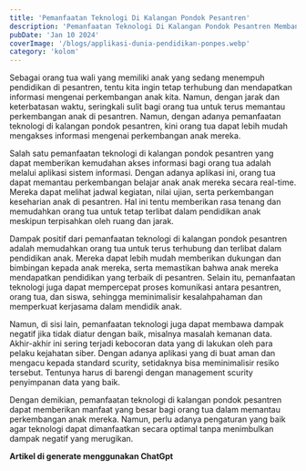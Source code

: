 ```yaml
---
title: 'Pemanfaatan Teknologi Di Kalangan Pondok Pesantren'
description: 'Pemanfaatan Teknologi Di Kalangan Pondok Pesantren Membantu Dan Memperlancar Proses Komunikasi Antar Ponpes Dan Orang Tua'
pubDate: 'Jan 10 2024'
coverImage: '/blogs/applikasi-dunia-pendidikan-ponpes.webp'
category: 'kolom'
---
```




Sebagai orang tua wali yang memiliki anak yang sedang menempuh pendidikan di pesantren, 
tentu kita ingin tetap terhubung dan mendapatkan informasi mengenai perkembangan anak kita. 
Namun, dengan jarak dan keterbatasan waktu, 
seringkali sulit bagi orang tua untuk terus memantau perkembangan anak di pesantren. 
Namun, dengan adanya pemanfaatan teknologi di kalangan pondok pesantren, 
kini orang tua dapat lebih mudah mengakses informasi mengenai perkembangan anak mereka.


Salah satu pemanfaatan teknologi di kalangan pondok pesantren yang dapat memberikan kemudahan akses informasi 
bagi orang tua adalah melalui aplikasi sistem informasi. 
Dengan adanya aplikasi ini, orang tua dapat memantau perkembangan belajar anak 
anak mereka secara real-time. Mereka dapat melihat jadwal kegiatan, nilai ujian, 
serta perkembangan keseharian anak di pesantren. 
Hal ini tentu memberikan rasa tenang dan memudahkan orang tua untuk tetap terlibat 
dalam pendidikan anak meskipun terpisahkan oleh ruang dan jarak.


Dampak positif dari pemanfaatan teknologi di kalangan pondok pesantren 
adalah memudahkan orang tua untuk terus terhubung dan terlibat dalam pendidikan anak. 
Mereka dapat lebih mudah memberikan dukungan dan bimbingan kepada anak mereka, serta memastikan bahwa anak mereka mendapatkan pendidikan yang terbaik di pesantren.
 Selain itu, pemanfaatan teknologi juga dapat mempercepat proses komunikasi antara pesantren, 
 orang tua, dan siswa, sehingga meminimalisir kesalahpahaman dan memperkuat kerjasama dalam mendidik anak.


Namun, di sisi lain, pemanfaatan teknologi juga dapat membawa dampak negatif jika 
tidak diatur dengan baik, misalnya masalah kemanan data. Akhir-akhir ini sering terjadi kebocoran data yang 
di lakukan oleh para pelaku kejahatan siber. 
Dengan adanya aplikasi yang di buat aman dan mengacu kepada standard scurity, setidaknya bisa meminimalisir resiko tersebut. 
Tentunya harus di barengi dengan management scurity penyimpanan data yang baik. 


Dengan demikian, pemanfaatan teknologi di kalangan pondok pesantren dapat memberikan manfaat yang 
besar bagi orang tua dalam memantau perkembangan anak mereka. 
Namun, perlu adanya pengaturan yang baik agar teknologi dapat dimanfaatkan secara optimal
tanpa menimbulkan dampak negatif yang merugikan.


**Artikel di generate menggunakan ChatGpt**